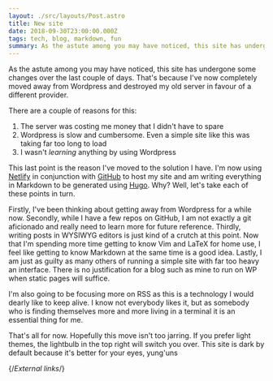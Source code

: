 ```yaml
---
layout: ./src/layouts/Post.astro
title: New site
date: 2018-09-30T23:00:00.000Z
tags: tech, blog, markdown, fun
summary: As the astute among you may have noticed, this site has undergone some changes over the last couple of days. That's because I've now completely moved away from Wordpress and destroyed my old server in favour of a different provider.
---
```


As the astute among you may have noticed, this site has undergone some changes over the last couple of days. That's because I've now completely moved away from Wordpress and destroyed my old server in favour of a different provider.

There are a couple of reasons for this:

1. The server was costing me money that I didn't have to spare
2. Wordpress is slow and cumbersome. Even a simple site like this was taking
   far too long to load
3. I wasn't _learning_ anything by using Wordpress

This last point is the reason I've moved to the solution I have. I'm now using [Netlify][netlify] in conjunction with [GitHub][github] to host my site and am writing everything in Markdown to be generated using [Hugo][hugo]. Why? Well, let's take each of these points in turn.

Firstly, I've been thinking about getting away from Wordpress for a while now. Secondly, while I have a few repos on GitHub, I am not exactly a git aficionado and really need to learn more for future reference. Thirdly, writing posts in WYSIWYG editors is just kind of a crutch at this point. Now that I'm spending more time getting to know Vim and LaTeX for home use, I feel like getting to know Markdown at the same time is a good idea. Lastly, I am just as guilty as many others of running a simple site with far too heavy an interface. There is no justification for a blog such as mine to run on WP when static pages will suffice.

I'm also going to be focusing more on RSS as this is a technology I would dearly like to keep alive. I know not everybody likes it, but as somebody who is finding themselves more and more living in a terminal it is an essential thing for me.

That's all for now. Hopefully this move isn't too jarring. If you prefer light themes, the lightbulb in the top right will switch you over. This site is dark by default because it's better for your eyes, yung'uns

{/*External links*/}

[github]: https://github.com
[hugo]: https://gohugo.io
[netlify]: https://netlify.com
